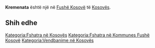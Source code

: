 {{Fshat në 
 | Emri                = Kremenata
 | EmriAlt                = 
 | NAME_SHORT_FORM=      
 | NAME_GENERIC=      
 | NAME_SORT_NAME_RO=      KREMENATA
 | FULL_NAME_RO = Kremenata
 | FULL_NAME_ND_RO=Kremenata
 | SORT_NAME_RG=KREMENATA
 | FULL_NAME_RG=Kremenata
 | FULL_NAME_ND_RG=Kremenata
 | SRP_NAME_SHORT_FORM=      
 | SRP_NAME_GENERIC=      
 | SRP_NAME_SORT_NAME_RO=      
 | SRP_FULL_NAME_RO = 
 | SRP_FULL_NAME_ND_RO=
 | SRP_SORT_NAME_RG=
 | SRP_FULL_NAME_RG=
 | SRP_FULL_NAME_ND_RG=
 | Emri (Rasa dhanore) = 
 | Figura              = 
 | Shteti              = Kosovo
 | Komuna              = Fushë Kosovë
 | Kodi postar         = 
 | Sipërfaqja          = 

 | Popullsia           = 

 | Regj. i popullsisë  = 
 | Dend. e popullsisë  = 
 | Faqja zyrtare       = 
 <!--- Koordinatat ----> 
 | Gjerësia            = 42.676944
 | Gjatësia            = 21.521389
 | Lartësia            = 
}}
'''Kremenata''' është një [[]] në [[Fushë Kosovë]] të [[Kosovës]].

<!-- == Gjeografia == -->
<!-- == Historia == -->
<!-- == Demografia == -->
== Shih edhe ==
{{Komuna Fushë Kosovë}}
{{Kosovo-Administrata-Cung}}

[[Kategoria:Fshatra në Kosovës]]
[[Kategoria:Fshatra në Kommunes Fushë Kosovë]]
[[Kategoria:Vendbanime në Kosovës]]